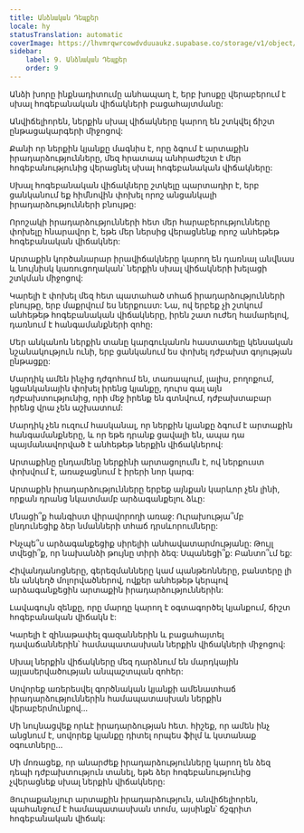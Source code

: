 ```yaml
---
title: Անձնական Դեպքեր
locale: hy
statusTranslation: automatic
coverImage: https://lhvmrqwrcowdvduuaukz.supabase.co/storage/v1/object/public/strapi-uploads/small_cover-tratado-de-psicologia-revolucionaria.webp-5e15e1cec4e0ebebcde5d7fc7565d8fd.webp
sidebar:
    label: 9. Անձնական Դեպքեր
    order: 9
---
```

Անձի խորը ինքնադիտումը անհապաղ է, երբ խոսքը վերաբերում է սխալ հոգեբանական վիճակների բացահայտմանը:

Անվիճելիորեն, ներքին սխալ վիճակները կարող են շտկվել ճիշտ ընթացակարգերի միջոցով:

Քանի որ ներքին կյանքը մագնիս է, որը ձգում է արտաքին իրադարձությունները, մեզ հրատապ անհրաժեշտ է մեր հոգեբանությունից վերացնել սխալ հոգեբանական վիճակները:

Սխալ հոգեբանական վիճակները շտկելը պարտադիր է, երբ ցանկանում եք հիմնովին փոխել որոշ անցանկալի իրադարձությունների բնույթը:

Որոշակի իրադարձությունների հետ մեր հարաբերությունները փոխելը հնարավոր է, եթե մեր ներսից վերացնենք որոշ անհեթեթ հոգեբանական վիճակներ:

Արտաքին կործանարար իրավիճակները կարող են դառնալ անվնաս և նույնիսկ կառուցողական՝ ներքին սխալ վիճակների խելացի շտկման միջոցով:

Կարելի է փոխել մեզ հետ պատահած տհաճ իրադարձությունների բնույթը, երբ մաքրվում ես ներքուստ: Նա, ով երբեք չի շտկում անհեթեթ հոգեբանական վիճակները, իրեն շատ ուժեղ համարելով, դառնում է հանգամանքների զոհը:

Մեր անկանոն ներքին տանը կարգուկանոն հաստատելը կենսական նշանակություն ունի, երբ ցանկանում ես փոխել դժբախտ գոյության ընթացքը:

Մարդիկ ամեն ինչից դժգոհում են, տառապում, լալիս, բողոքում, կցանկանային փոխել իրենց կյանքը, դուրս գալ այն դժբախտությունից, որի մեջ իրենք են գտնվում, դժբախտաբար իրենց վրա չեն աշխատում:

Մարդիկ չեն ուզում հասկանալ, որ ներքին կյանքը ձգում է արտաքին հանգամանքները, և որ եթե դրանք ցավալի են, ապա դա պայմանավորված է անհեթեթ ներքին վիճակներով:

Արտաքինը ընդամենը ներքինի արտացոլումն է, ով ներքուստ փոխվում է, առաջացնում է իրերի նոր կարգ:

Արտաքին իրադարձությունները երբեք այնքան կարևոր չեն լինի, որքան դրանց նկատմամբ արձագանքելու ձևը:

Մնացի՞ք հանգիստ վիրավորողի առաջ: Ուրախությա՞մբ ընդունեցիք ձեր նմանների տհաճ դրսևորումները:

Ինչպե՞ս արձագանքեցիք սիրելիի անհավատարմությանը: Թույլ տվեցի՞ք, որ նախանձի թույնը տիրի ձեզ: Սպանեցի՞ք: Բանտո՞ւմ եք:

Հիվանդանոցները, գերեզմանները կամ պանթեոնները, բանտերը լի են անկեղծ մոլորվածներով, ովքեր անհեթեթ կերպով արձագանքեցին արտաքին իրադարձություններին:

Լավագույն զենքը, որը մարդը կարող է օգտագործել կյանքում, ճիշտ հոգեբանական վիճակն է:

Կարելի է զինաթափել գազաններին և բացահայտել դավաճաններին՝ համապատասխան ներքին վիճակների միջոցով:

Սխալ ներքին վիճակները մեզ դարձնում են մարդկային այլասերվածության անպաշտպան զոհեր:

Սովորեք առերեսվել գործնական կյանքի ամենատհաճ իրադարձություններին համապատասխան ներքին վերաբերմունքով...

Մի նույնացվեք որևէ իրադարձության հետ. հիշեք, որ ամեն ինչ անցնում է, սովորեք կյանքը դիտել որպես ֆիլմ և կստանաք օգուտները...

Մի մոռացեք, որ անարժեք իրադարձությունները կարող են ձեզ դեպի դժբախտություն տանել, եթե ձեր հոգեբանությունից չվերացնեք սխալ ներքին վիճակները:

Յուրաքանչյուր արտաքին իրադարձություն, անվիճելիորեն, պահանջում է համապատասխան տոմս, այսինքն՝ ճշգրիտ հոգեբանական վիճակ:

